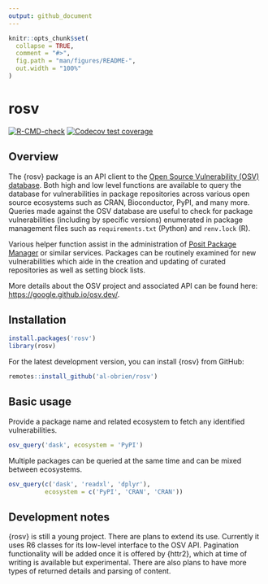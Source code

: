 ```yaml
---
output: github_document
---
```


<!-- README.md is generated from README.Rmd. Please edit that file -->

```r
knitr::opts_chunk$set(
  collapse = TRUE,
  comment = "#>",
  fig.path = "man/figures/README-",
  out.width = "100%"
)
```

# rosv

<!-- badges: start -->
[![R-CMD-check](https://github.com/al-obrien/rosv/actions/workflows/R-CMD-check.yaml/badge.svg)](https://github.com/al-obrien/rosv/actions/workflows/R-CMD-check.yaml)
[![Codecov test coverage](https://codecov.io/gh/al-obrien/rosv/branch/master/graph/badge.svg)](https://app.codecov.io/gh/al-obrien/rosv?branch=master)
<!-- badges: end -->

## Overview

The {rosv} package is an API client to the [Open Source Vulnerability (OSV) database](https://osv.dev/). Both high and low level functions are available to query the database for vulnerabilities in package repositories across various open source ecosystems such as CRAN, Bioconductor, PyPI, and many more. Queries made against the OSV database are useful to check for package vulnerabilities (including by specific versions) enumerated in package management files such as `requirements.txt` (Python) and `renv.lock` (R). 

Various helper function assist in the administration of [Posit Package Manager](https://packagemanager.posit.co/client/#/) or similar services. Packages can be routinely examined for new vulnerabilities which aide in the creation and updating of curated repositories as well as setting block lists.

More details about the OSV project and associated API can be found here: [https://google.github.io/osv.dev/](https://google.github.io/osv.dev/).

## Installation

```r
install.packages('rosv')
library(rosv)
```

For the latest development version, you can install {rosv} from GitHub:
```r
remotes::install_github('al-obrien/rosv')
```

## Basic usage

Provide a package name and related ecosystem to fetch any identified vulnerabilities.

```r
osv_query('dask', ecosystem = 'PyPI')
```

Multiple packages can be queried at the same time and can be mixed between ecosystems.

```r
osv_query(c('dask', 'readxl', 'dplyr'),
          ecosystem = c('PyPI', 'CRAN', 'CRAN'))
```


## Development notes

{rosv} is still a young project. There are plans to extend its use. Currently it uses R6 
classes for its low-level interface to the OSV API. Pagination functionality will be added 
once it is offered by {httr2}, which at time of writing is available but experimental.
There are also plans to have more types of returned details and parsing of content.
